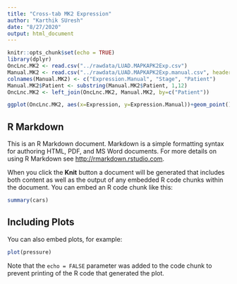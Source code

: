 ---
title: "Cross-tab MK2 Expression"
author: "Karthik SUresh"
date: "8/27/2020"
output: html_document
---

```{r setup, include=FALSE}
knitr::opts_chunk$set(echo = TRUE)
library(dplyr)
OncLnc.MK2 <- read.csv("../rawdata/LUAD.MAPKAPK2Exp.csv")
Manual.MK2 <- read.csv("../rawdata/LUAD.MAPKAPK2Exp.manual.csv", header=FALSE)
colnames(Manual.MK2) <- c("Expression.Manual", "Stage", "Patient")
Manual.MK2$Patient <- substring(Manual.MK2$Patient, 1,12)
OncLnc.MK2 <- left_join(OncLnc.MK2, Manual.MK2, by=c("Patient"))

ggplot(OncLnc.MK2, aes(x=Expression, y=Expression.Manual))+geom_point()

```

## R Markdown

This is an R Markdown document. Markdown is a simple formatting syntax for authoring HTML, PDF, and MS Word documents. For more details on using R Markdown see <http://rmarkdown.rstudio.com>.

When you click the **Knit** button a document will be generated that includes both content as well as the output of any embedded R code chunks within the document. You can embed an R code chunk like this:

```{r cars}
summary(cars)
```

## Including Plots

You can also embed plots, for example:

```{r pressure, echo=FALSE}
plot(pressure)
```

Note that the `echo = FALSE` parameter was added to the code chunk to prevent printing of the R code that generated the plot.
